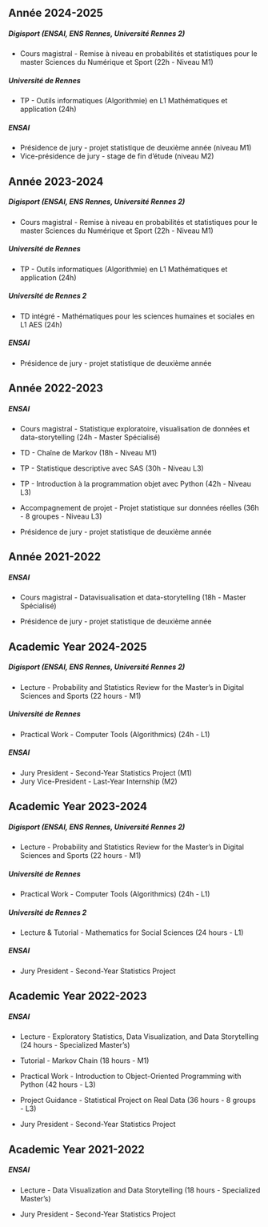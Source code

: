 ::: {.content-visible when-profile="french"}
::: {.callout-tip icon="false" collapse="false" appearance="minimal"}
# Année 2024-2025

##### Digisport (ENSAI, ENS Rennes, Université Rennes 2)

-   Cours magistral - Remise à niveau en probabilités et statistiques pour le master Sciences du Numérique et Sport (22h - Niveau M1)

##### Université de Rennes

-   TP - Outils informatiques (Algorithmie) en L1 Mathématiques et application (24h)

##### ENSAI

-   Présidence de jury - projet statistique de deuxième année (niveau M1)
-   Vice-présidence de jury - stage de fin d'étude (niveau M2)

:::

::: {.callout-tip icon="false" collapse="true" appearance="minimal"}
# Année 2023-2024

##### Digisport (ENSAI, ENS Rennes, Université Rennes 2)

-   Cours magistral - Remise à niveau en probabilités et statistiques pour le master Sciences du Numérique et Sport (22h - Niveau M1)

##### Université de Rennes

-   TP - Outils informatiques (Algorithmie) en L1 Mathématiques et application (24h)

##### Université de Rennes 2

-   TD intégré - Mathématiques pour les sciences humaines et sociales en L1 AES (24h)

##### ENSAI

-   Présidence de jury - projet statistique de deuxième année
:::

::: {.callout-tip icon="false" collapse="true" appearance="minimal"}
# Année 2022-2023

##### ENSAI

-   Cours magistral - Statistique exploratoire, visualisation de données et data-storytelling (24h - Master Spécialisé)

-   TD - Chaîne de Markov (18h - Niveau M1)

-   TP - Statistique descriptive avec SAS (30h - Niveau L3)

-   TP - Introduction à la programmation objet avec Python (42h - Niveau L3)

-   Accompagnement de projet - Projet statistique sur données réelles (36h - 8 groupes - Niveau L3)

-   Présidence de jury - projet statistique de deuxième année
:::

::: {.callout-tip icon="false" collapse="true" appearance="minimal"}
# Année 2021-2022

##### ENSAI

-   Cours magistral - Datavisualisation et data-storytelling (18h - Master Spécialisé)

-   Présidence de jury - projet statistique de deuxième année
:::
:::

::: {.content-visible when-profile="english"}
::: {.callout-tip icon="false" collapse="false" appearance="minimal"}
# Academic Year 2024-2025

##### Digisport (ENSAI, ENS Rennes, Université Rennes 2)

-   Lecture - Probability and Statistics Review for the Master's in Digital Sciences and Sports (22 hours - M1)

##### Université de Rennes

-   Practical Work - Computer Tools (Algorithmics) (24h - L1)

##### ENSAI

-   Jury President - Second-Year Statistics Project (M1)
-   Jury Vice-President - Last-Year Internship (M2)

:::


::: {.callout-tip icon="false" collapse="true" appearance="minimal"}
# Academic Year 2023-2024

##### Digisport (ENSAI, ENS Rennes, Université Rennes 2)

-   Lecture - Probability and Statistics Review for the Master's in Digital Sciences and Sports (22 hours - M1)

##### Université de Rennes

-   Practical Work - Computer Tools (Algorithmics) (24h - L1)

##### Université de Rennes 2

-   Lecture & Tutorial - Mathematics for Social Sciences (24 hours - L1)

##### ENSAI

-   Jury President - Second-Year Statistics Project
:::

::: {.callout-tip icon="false" collapse="true" appearance="minimal"}
# Academic Year 2022-2023

##### ENSAI

-   Lecture - Exploratory Statistics, Data Visualization, and Data Storytelling (24 hours - Specialized Master's)

-   Tutorial - Markov Chain (18 hours - M1)

-   Practical Work - Introduction to Object-Oriented Programming with Python (42 hours - L3)

-   Project Guidance - Statistical Project on Real Data (36 hours - 8 groups - L3)

-   Jury President - Second-Year Statistics Project
:::

::: {.callout-tip icon="false" collapse="true" appearance="minimal"}
# Academic Year 2021-2022

##### ENSAI

-   Lecture - Data Visualization and Data Storytelling (18 hours - Specialized Master's)

-   Jury President - Second-Year Statistics Project
:::
:::

